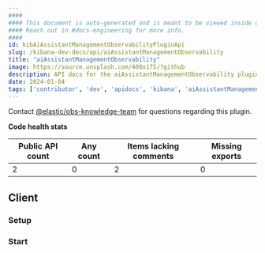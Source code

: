 ```yaml
---
####
#### This document is auto-generated and is meant to be viewed inside our experimental, new docs system.
#### Reach out in #docs-engineering for more info.
####
id: kibAiAssistantManagementObservabilityPluginApi
slug: /kibana-dev-docs/api/aiAssistantManagementObservability
title: "aiAssistantManagementObservability"
image: https://source.unsplash.com/400x175/?github
description: API docs for the aiAssistantManagementObservability plugin
date: 2024-01-04
tags: ['contributor', 'dev', 'apidocs', 'kibana', 'aiAssistantManagementObservability']
---
```




Contact [@elastic/obs-knowledge-team](https://github.com/orgs/elastic/teams/obs-knowledge-team) for questions regarding this plugin.

**Code health stats**

| Public API count  | Any count | Items lacking comments | Missing exports |
|-------------------|-----------|------------------------|-----------------|
| 2 | 0 | 2 | 0 |

## Client

### Setup
<DocDefinitionList data={[aiAssistantManagementObservabilityObj.client.setup]}/>

### Start
<DocDefinitionList data={[aiAssistantManagementObservabilityObj.client.start]}/>

